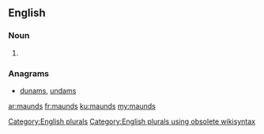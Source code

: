 ==English==

===Noun===
{{head|en}}

# {{plural of|maund}}

===Anagrams===
* [[dunams#English|dunams]], [[undams#English|undams]]

[[Category:English plurals]][[Category:English plurals using obsolete wikisyntax]]

[[ar:maunds]]
[[fr:maunds]]
[[ku:maunds]]
[[my:maunds]]